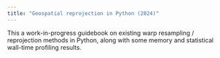 ```yaml
---
title: "Geospatial reprojection in Python (2024)"
---
```


This a work-in-progress guidebook on existing warp resampling / reprojection methods in Python, along with some memory and statistical wall-time profiling results.
